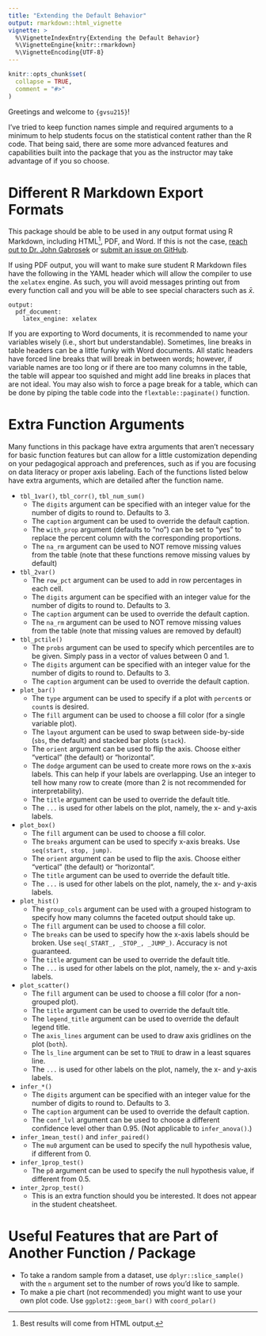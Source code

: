 ```yaml
---
title: "Extending the Default Behavior"
output: rmarkdown::html_vignette
vignette: >
  %\VignetteIndexEntry{Extending the Default Behavior}
  %\VignetteEngine{knitr::rmarkdown}
  %\VignetteEncoding{UTF-8}
---
```


```r
knitr::opts_chunk$set(
  collapse = TRUE,
  comment = "#>"
)
```

Greetings and welcome to `{gvsu215}`!

I've tried to keep function names simple and required arguments to a minimum to help students focus on the statistical content rather than the R code. That being said, there are some more advanced features and capabilities built into the package that you as the instructor may take advantage of if you so choose.

# Different R Markdown Export Formats

This package should be able to be used in any output format using R Markdown, including HTML[^1], PDF, and Word. If this is not the case, [reach out to Dr. John Gabrosek](mailto:gabrosej@gvsu.edu) or [submit an issue on GitHub](https://github.com/ian-curtis/gvsu215/issues).

[^1]: Best results will come from HTML output. 

If using PDF output, you will want to make sure student R Markdown files have the following in the YAML header which will allow the compiler to use the `xelatex` engine. As such, you will avoid messages printing out from every function call and you will be able to see special characters such as $\bar{x}$.

```
output:
  pdf_document:
    latex_engine: xelatex
```

If you are exporting to Word documents, it is recommended to name your variables wisely (i.e., short but understandable). Sometimes, line breaks in table headers can be a little funky with Word documents. All static headers have forced line breaks that will break in between words; however, if variable names are too long or if there are too many columns in the table, the table will appear too squished and might add line breaks in places that are not ideal. You may also wish to force a page break for a table, which can be done by piping the table code into the `flextable::paginate()` function.

# Extra Function Arguments

Many functions in this package have extra arguments that aren't necessary for basic function features but can allow for a little customization depending on your pedagogical approach and preferences, such as if you are focusing on data literacy or proper axis labeling. Each of the functions listed below have extra arguments, which are detailed after the function name.

* `tbl_1var()`, `tbl_corr()`, `tbl_num_sum()`
  * The `digits` argument can be specified with an integer value for the number of digits to round to. Defaults to 3.
  * The `caption` argument can be used to override the default caption.
  * The `with_prop` argument (defaults to "no") can be set to "yes" to replace the percent column with the corresponding proportions.
  * The `na_rm` argument can be used to NOT remove missing values from the table (note that these functions remove missing values by default)
* `tbl_2var()`
  * The `row_pct` argument can be used to add in row percentages in each cell.
  * The `digits` argument can be specified with an integer value for the number of digits to round to. Defaults to 3.
  * The `caption` argument can be used to override the default caption.
  * The `na_rm` argument can be used to NOT remove missing values from the table (note that missing values are removed by default)
* `tbl_pctile()`
  * The `probs` argument can be used to specify which percentiles are to be given. Simply pass in a vector of values between 0 and 1.
  * The `digits` argument can be specified with an integer value for the number of digits to round to. Defaults to 3.
  * The `caption` argument can be used to override the default caption.

* `plot_bar()`
  * The `type` argument can be used to specify if a plot with `percent`s or `count`s is desired.
  * The `fill` argument can be used to choose a fill color (for a single variable plot).
  * The `layout` argument can be used to swap between side-by-side (`sbs`, the default) and stacked bar plots (`stack`).
  * The `orient` argument can be used to flip the axis. Choose either "vertical" (the default) or "horizontal".
  * The `dodge` argument can be used to create more rows on the x-axis labels. This can help if your labels are overlapping. Use an integer to tell how many row to create (more than 2 is not recommended for interpretability).
  * The `title` argument can be used to override the default title.
  * The `...` is used for other labels on the plot, namely, the x- and y-axis labels.
* `plot_box()`
  * The `fill` argument can be used to choose a fill color.
  * The `breaks` argument can be used to specify x-axis breaks. Use `seq(start, stop, jump)`.
  * The `orient` argument can be used to flip the axis. Choose either "vertical" (the default) or "horizontal".
  * The `title` argument can be used to override the default title.
  * The `...` is used for other labels on the plot, namely, the x- and y-axis labels.
* `plot_hist()`
  * The `group_cols` argument can be used with a grouped histogram to specify how many columns the faceted output should take up.
  * The `fill` argument can be used to choose a fill color.
  * The `breaks` can be used to specify how the x-axis labels should be broken. Use `seq(_START_, _STOP_, _JUMP_)`. Accuracy is not guaranteed.
  * The `title` argument can be used to override the default title.
  * The `...` is used for other labels on the plot, namely, the x- and y-axis labels.
* `plot_scatter()`
  * The `fill` argument can be used to choose a fill color (for a non-grouped plot).
  * The `title` argument can be used to override the default title.
  * The `legend_title` argument can be used to override the default legend title.
  * The `axis_lines` argument can be used to draw axis gridlines on the plot (`both`).
  * The `ls_line` argument can be set to `TRUE` to draw in a least squares line.
  * The `...` is used for other labels on the plot, namely, the x- and y-axis labels.

* `infer_*()`
  * The `digits` argument can be specified with an integer value for the number of digits to round to. Defaults to 3.
  * The `caption` argument can be used to override the default caption.
  * The `conf_lvl` argument can be used to choose a different confidence level other than 0.95. (Not applicable to `infer_anova()`.)
* `infer_1mean_test()` and `infer_paired()`
  * The `mu0` argument can be used to specify the null hypothesis value, if different from 0.
* `infer_1prop_test()`
  * The `p0` argument can be used to specify the null hypothesis value, if different from 0.5.
* `inter_2prop_test()`
  * This is an extra function should you be interested. It does not appear in the student cheatsheet.
  
# Useful Features that are Part of Another Function / Package

* To take a random sample from a dataset, use `dplyr::slice_sample()` with the `n` argument set to the number of rows you'd like to sample.
* To make a pie chart (not recommended) you might want to use your own plot code. Use `ggplot2::geom_bar()` with `coord_polar()`


